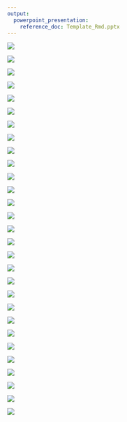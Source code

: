 ```yaml
---
output: 
  powerpoint_presentation:
    reference_doc: Template_Rmd.pptx
---
```


![](/Users/Ryohei/Dropbox/Presentation/2019/190523_JSPS_Marksheet/Slide_JSPS2019_Marksheet/Slide01.png)

![](/Users/Ryohei/Dropbox/Presentation/2019/190523_JSPS_Marksheet/Slide_JSPS2019_Marksheet/Slide02.png)

![](/Users/Ryohei/Dropbox/Presentation/2019/190523_JSPS_Marksheet/Slide_JSPS2019_Marksheet/Slide03.png)

![](/Users/Ryohei/Dropbox/Presentation/2019/190523_JSPS_Marksheet/Slide_JSPS2019_Marksheet/Slide04.png)

![](/Users/Ryohei/Dropbox/Presentation/2019/190523_JSPS_Marksheet/Slide_JSPS2019_Marksheet/Slide05.png)

![](/Users/Ryohei/Dropbox/Presentation/2019/190523_JSPS_Marksheet/Slide_JSPS2019_Marksheet/Slide06.png)

![](/Users/Ryohei/Dropbox/Presentation/2019/190523_JSPS_Marksheet/Slide_JSPS2019_Marksheet/Slide07.png)

![](/Users/Ryohei/Dropbox/Presentation/2019/190523_JSPS_Marksheet/Slide_JSPS2019_Marksheet/Slide08.png)

![](/Users/Ryohei/Dropbox/Presentation/2019/190523_JSPS_Marksheet/Slide_JSPS2019_Marksheet/Slide09.png)

![](/Users/Ryohei/Dropbox/Presentation/2019/190523_JSPS_Marksheet/Slide_JSPS2019_Marksheet/Slide10.png)

![](/Users/Ryohei/Dropbox/Presentation/2019/190523_JSPS_Marksheet/Slide_JSPS2019_Marksheet/Slide11.png)

![](/Users/Ryohei/Dropbox/Presentation/2019/190523_JSPS_Marksheet/Slide_JSPS2019_Marksheet/Slide12.png)

![](/Users/Ryohei/Dropbox/Presentation/2019/190523_JSPS_Marksheet/Slide_JSPS2019_Marksheet/Slide13.png)

![](/Users/Ryohei/Dropbox/Presentation/2019/190523_JSPS_Marksheet/Slide_JSPS2019_Marksheet/Slide14.png)

![](/Users/Ryohei/Dropbox/Presentation/2019/190523_JSPS_Marksheet/Slide_JSPS2019_Marksheet/Slide15.png)

![](/Users/Ryohei/Dropbox/Presentation/2019/190523_JSPS_Marksheet/Slide_JSPS2019_Marksheet/Slide16.png)

![](/Users/Ryohei/Dropbox/Presentation/2019/190523_JSPS_Marksheet/Slide_JSPS2019_Marksheet/Slide17.png)

![](/Users/Ryohei/Dropbox/Presentation/2019/190523_JSPS_Marksheet/Slide_JSPS2019_Marksheet/Slide18.png)

![](/Users/Ryohei/Dropbox/Presentation/2019/190523_JSPS_Marksheet/Slide_JSPS2019_Marksheet/Slide19.png)

![](/Users/Ryohei/Dropbox/Presentation/2019/190523_JSPS_Marksheet/Slide_JSPS2019_Marksheet/Slide20.png)

![](/Users/Ryohei/Dropbox/Presentation/2019/190523_JSPS_Marksheet/Slide_JSPS2019_Marksheet/Slide21.png)

![](/Users/Ryohei/Dropbox/Presentation/2019/190523_JSPS_Marksheet/Slide_JSPS2019_Marksheet/Slide22.png)

![](/Users/Ryohei/Dropbox/Presentation/2019/190523_JSPS_Marksheet/Slide_JSPS2019_Marksheet/Slide23.png)

![](/Users/Ryohei/Dropbox/Presentation/2019/190523_JSPS_Marksheet/Slide_JSPS2019_Marksheet/Slide24.png)

![](/Users/Ryohei/Dropbox/Presentation/2019/190523_JSPS_Marksheet/Slide_JSPS2019_Marksheet/Slide25.png)

![](/Users/Ryohei/Dropbox/Presentation/2019/190523_JSPS_Marksheet/Slide_JSPS2019_Marksheet/Slide26.png)

![](/Users/Ryohei/Dropbox/Presentation/2019/190523_JSPS_Marksheet/Slide_JSPS2019_Marksheet/Slide27.png)

![](/Users/Ryohei/Dropbox/Presentation/2019/190523_JSPS_Marksheet/Slide_JSPS2019_Marksheet/Slide28.png)

![](/Users/Ryohei/Dropbox/Presentation/2019/190523_JSPS_Marksheet/Slide_JSPS2019_Marksheet/Slide29.png)